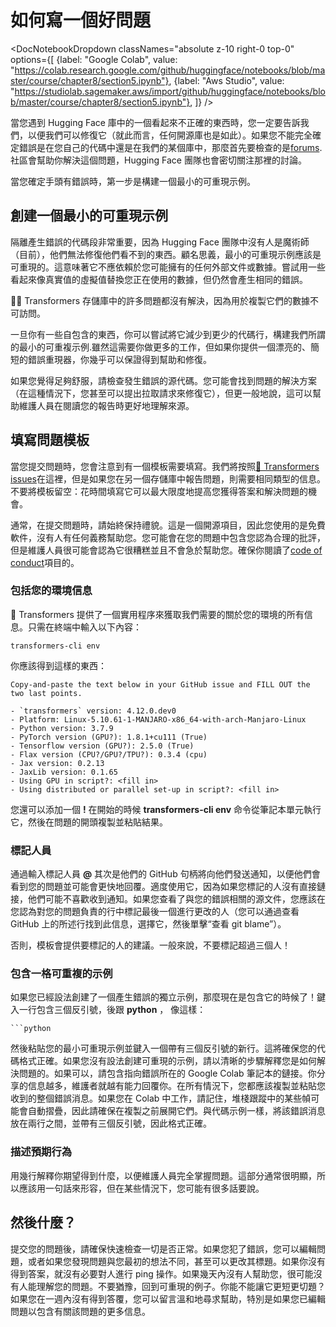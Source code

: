 # 如何寫一個好問題

<DocNotebookDropdown
  classNames="absolute z-10 right-0 top-0"
  options={[
    {label: "Google Colab", value: "https://colab.research.google.com/github/huggingface/notebooks/blob/master/course/chapter8/section5.ipynb"},
    {label: "Aws Studio", value: "https://studiolab.sagemaker.aws/import/github/huggingface/notebooks/blob/master/course/chapter8/section5.ipynb"},
]} />

當您遇到 Hugging Face 庫中的一個看起來不正確的東西時，您一定要告訴我們，以便我們可以修復它（就此而言，任何開源庫也是如此）。如果您不能完全確定錯誤是在您自己的代碼中還是在我們的某個庫中，那麼首先要檢查的是[forums](https://discuss.huggingface.co/).社區會幫助你解決這個問題，Hugging Face 團隊也會密切關注那裡的討論。

<Youtube id="_PAli-V4wj0"/>

當您確定手頭有錯誤時，第一步是構建一個最小的可重現示例。
## 創建一個最小的可重現示例

隔離產生錯誤的代碼段非常重要，因為 Hugging Face 團隊中沒有人是魔術師（目前），他們無法修復他們看不到的東西。顧名思義，最小的可重現示例應該是可重現的。這意味著它不應依賴於您可能擁有的任何外部文件或數據。嘗試用一些看起來像真實值的虛擬值替換您正在使用的數據，但仍然會產生相同的錯誤。

<Tip>

🚨🤗 Transformers 存儲庫中的許多問題都沒有解決，因為用於複製它們的數據不可訪問。

</Tip>

一旦你有一些自包含的東西，你可以嘗試將它減少到更少的代碼行，構建我們所謂的最小的可重複示例.雖然這需要你做更多的工作，但如果你提供一個漂亮的、簡短的錯誤重現器，你幾乎可以保證得到幫助和修復。

如果您覺得足夠舒服，請檢查發生錯誤的源代碼。您可能會找到問題的解決方案（在這種情況下，您甚至可以提出拉取請求來修復它），但更一般地說，這可以幫助維護人員在閱讀您的報告時更好地理解來源。

## 填寫問題模板

當您提交問題時，您會注意到有一個模板需要填寫。我們將按照[🤗 Transformers issues](https://github.com/huggingface/transformers/issues/new/choose)在這裡，但是如果您在另一個存儲庫中報告問題，則需要相同類型的信息。不要將模板留空：花時間填寫它可以最大限度地提高您獲得答案和解決問題的機會。

通常，在提交問題時，請始終保持禮貌。這是一個開源項目，因此您使用的是免費軟件，沒有人有任何義務幫助您。您可能會在您的問題中包含您認為合理的批評，但是維護人員很可能會認為它很糟糕並且不會急於幫助您。確保你閱讀了[code of conduct](https://github.com/huggingface/transformers/blob/master/CODE_OF_CONDUCT.md)項目的。

### 包括您的環境信息

🤗 Transformers 提供了一個實用程序來獲取我們需要的關於您的環境的所有信息。只需在終端中輸入以下內容：

```
transformers-cli env
```

你應該得到這樣的東西：

```out
Copy-and-paste the text below in your GitHub issue and FILL OUT the two last points.

- `transformers` version: 4.12.0.dev0
- Platform: Linux-5.10.61-1-MANJARO-x86_64-with-arch-Manjaro-Linux
- Python version: 3.7.9
- PyTorch version (GPU?): 1.8.1+cu111 (True)
- Tensorflow version (GPU?): 2.5.0 (True)
- Flax version (CPU?/GPU?/TPU?): 0.3.4 (cpu)
- Jax version: 0.2.13
- JaxLib version: 0.1.65
- Using GPU in script?: <fill in>
- Using distributed or parallel set-up in script?: <fill in>
```

您還可以添加一個 **!** 在開始的時候 **transformers-cli env** 命令從筆記本單元執行它，然後在問題的開頭複製並粘貼結果。

### 標記人員

通過輸入標記人員 **@** 其次是他們的 GitHub 句柄將向他們發送通知，以便他們會看到您的問題並可能會更快地回覆。適度使用它，因為如果您標記的人沒有直接鏈接，他們可能不喜歡收到通知。如果您查看了與您的錯誤相關的源文件，您應該在您認為對您的問題負責的行中標記最後一個進行更改的人（您可以通過查看 GitHub 上的所述行找到此信息，選擇它，然後單擊“查看 git blame”）。

否則，模板會提供要標記的人的建議。一般來說，不要標記超過三個人！

### 包含一格可重複的示例

如果您已經設法創建了一個產生錯誤的獨立示例，那麼現在是包含它的時候了！鍵入一行包含三個反引號，後跟 **python** ， 像這樣：

```
```python
```

然後粘貼您的最小可重現示例並鍵入一個帶有三個反引號的新行。這將確保您的代碼格式正確。如果您沒有設法創建可重現的示例，請以清晰的步驟解釋您是如何解決問題的。如果可以，請包含指向錯誤所在的 Google Colab 筆記本的鏈接。你分享的信息越多，維護者就越有能力回覆你。在所有情況下，您都應該複製並粘貼您收到的整個錯誤消息。如果您在 Colab 中工作，請記住，堆棧跟蹤中的某些幀可能會自動摺疊，因此請確保在複製之前展開它們。與代碼示例一樣，將該錯誤消息放在兩行之間，並帶有三個反引號，因此格式正確。

### 描述預期行為

用幾行解釋你期望得到什麼，以便維護人員完全掌握問題。這部分通常很明顯，所以應該用一句話來形容，但在某些情況下，您可能有很多話要說。

## 然後什麼？

提交您的問題後，請確保快速檢查一切是否正常。如果您犯了錯誤，您可以編輯問題，或者如果您發現問題與您最初的想法不同，甚至可以更改其標題。如果你沒有得到答案，就沒有必要對人進行 ping 操作。如果幾天內沒有人幫助您，很可能沒有人能理解您的問題。不要猶豫，回到可重現的例子。你能不能讓它更短更切題？如果您在一週內沒有得到答覆，您可以留言溫和地尋求幫助，特別是如果您已編輯問題以包含有關該問題的更多信息。

